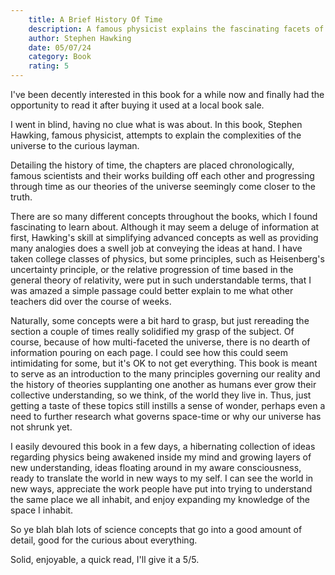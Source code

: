 ```yaml
---
    title: A Brief History Of Time
    description: A famous physicist explains the fascinating facets of our universe in a digestible manner. 
    author: Stephen Hawking
    date: 05/07/24
    category: Book
    rating: 5
---
```


I've been decently interested in this book for a while now and finally had the opportunity to read
it after buying it used at a local book sale.

I went in blind, having no clue what is was about. In this book, Stephen Hawking, famous physicist,
attempts to explain the complexities of the universe to the curious layman.

Detailing the history of time, the chapters are placed chronologically, famous scientists and their
works building off each other and progressing through time as our theories of the universe seemingly
come closer to the truth.

There are so many different concepts throughout the books, which I found fascinating to learn about.
Although it may seem a deluge of information at first, Hawking's skill at simplifying advanced
concepts as well as providing many analogies does a swell job at conveying the ideas at hand. I have
taken college classes of physics, but some principles, such as Heisenberg's uncertainty principle,
or the relative progression of time based in the general theory of relativity, were put in such
understandable terms, that I was amazed a simple passage could better explain to me what other
teachers did over the course of weeks.

Naturally, some concepts were a bit hard to grasp, but just rereading the section a couple of times
really solidified my grasp of the subject. Of course, because of how multi-faceted the universe,
there is no dearth of information pouring on each page. I could see how this could seem intimidating
for some, but it's OK to not get everything. This book is meant to serve as an introduction to the
many principles governing our reality and the history of theories supplanting one another as humans
ever grow their collective understanding, so we think, of the world they live in. Thus, just getting
a taste of these topics still instills a sense of wonder, perhaps even a need to further research
what governs space-time or why our universe has not shrunk yet.

I easily devoured this book in a few days, a hibernating collection of ideas regarding physics being
awakened inside my mind and growing layers of new understanding, ideas floating around in my aware
consciousness, ready to translate the world in new ways to my self. I can see the world in new ways,
appreciate the work people have put into trying to understand the same place we all inhabit, and
enjoy expanding my knowledge of the space I inhabit.

So ye blah blah lots of science concepts that go into a good amount of detail, good for the curious
about everything.

Solid, enjoyable, a quick read, I'll give it a 5/5.
